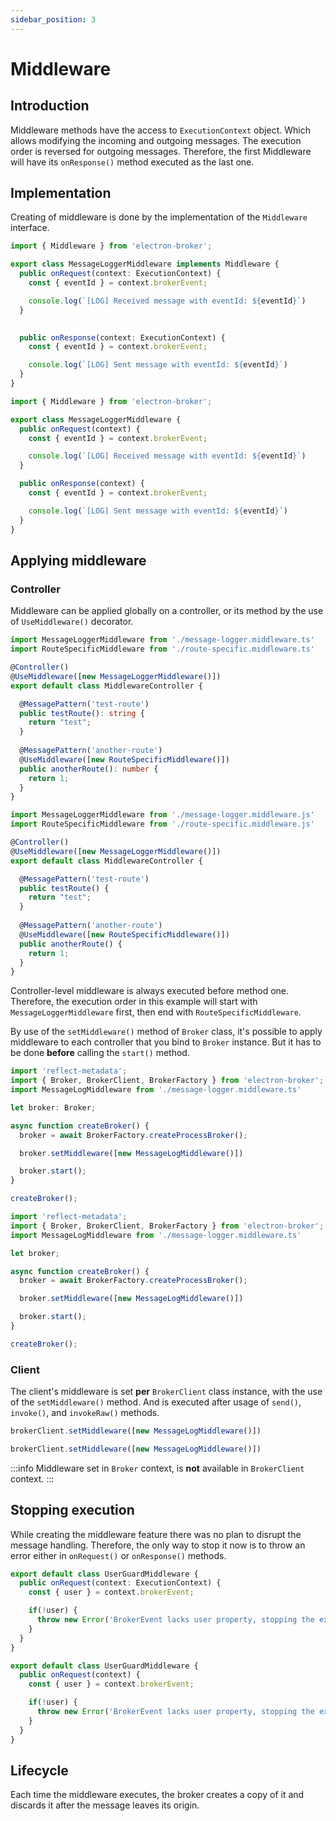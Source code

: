 ```yaml
---
sidebar_position: 3
---
```



# Middleware

## Introduction
Middleware methods have the access to `ExecutionContext` object. Which allows modifying the 
incoming and outgoing messages. The execution order is reversed for outgoing messages. 
Therefore, the first Middleware will have its `onResponse()` method executed as the last one.

## Implementation
Creating of middleware is done by the implementation of the `Middleware` interface.

<Tabs>
<TabItem value="typescript" label="TypeScript">

```typescript title="message-logger.middleware.ts"
import { Middleware } from 'electron-broker';

export class MessageLoggerMiddleware implements Middleware {
  public onRequest(context: ExecutionContext) {
    const { eventId } = context.brokerEvent;

    console.log(`[LOG] Received message with eventId: ${eventId}`)    
  }

  
  public onResponse(context: ExecutionContext) { 
    const { eventId } = context.brokerEvent;

    console.log(`[LOG] Sent message with eventId: ${eventId}`)    
  }
}
```

</TabItem>
<TabItem value="javascript" label="JavaScript">

```js title="message-logger.middleware.js"
import { Middleware } from 'electron-broker';

export class MessageLoggerMiddleware { 
  public onRequest(context) {
    const { eventId } = context.brokerEvent;

    console.log(`[LOG] Received message with eventId: ${eventId}`)    
  }

  public onResponse(context) {
    const { eventId } = context.brokerEvent;

    console.log(`[LOG] Sent message with eventId: ${eventId}`)    
  }
}
```

</TabItem>
</Tabs>

## Applying middleware


### Controller

Middleware can be applied globally on a controller, or its method by the use of `UseMiddleware()` decorator.  
<Tabs>
<TabItem value="typescript" label="TypeScript">

```typescript {5,14} title="controller-middleware.ts"
import MessageLoggerMiddleware from './message-logger.middleware.ts'
import RouteSpecificMiddleware from './route-specific.middleware.ts'

@Controller()
@UseMiddleware([new MessageLoggerMiddleware()])
export default class MiddlewareController {

  @MessagePattern('test-route')
  public testRoute(): string {
    return "test";
  }
  
  @MessagePattern('another-route')
  @UseMiddleware([new RouteSpecificMiddleware()])
  public anotherRoute(): number {
    return 1;
  }
}
```

</TabItem>
<TabItem value="javascript" label="JavaScript">

```javascript {5,14} title="controller-middleware.js"
import MessageLoggerMiddleware from './message-logger.middleware.js'
import RouteSpecificMiddleware from './route-specific.middleware.js'

@Controller()
@UseMiddleware([new MessageLoggerMiddleware()])
export default class MiddlewareController {

  @MessagePattern('test-route')
  public testRoute() {
    return "test";
  }
  
  @MessagePattern('another-route')
  @UseMiddleware([new RouteSpecificMiddleware()])
  public anotherRoute() {
    return 1;
  }
}
```

</TabItem>
</Tabs>

Controller-level middleware is always executed before method one. Therefore, the execution order in 
this example will start with `MessageLoggerMiddleware` first, then end with `RouteSpecificMiddleware`.  

By use of the `setMiddleware()` method of `Broker` class, it's possible to apply middleware to each 
controller that you bind to `Broker` instance. But it has to be done **before** calling the `start()` method.

<Tabs>
<TabItem value="typescript" label="TypeScript">

```typescript title="global-middleware.ts"
import 'reflect-metadata';
import { Broker, BrokerClient, BrokerFactory } from 'electron-broker';
import MessageLogMiddleware from './message-logger.middleware.ts'

let broker: Broker;

async function createBroker() {
  broker = await BrokerFactory.createProcessBroker();

  broker.setMiddleware([new MessageLogMiddleware()])

  broker.start();
}

createBroker();
```

</TabItem>
<TabItem value="javascript" label="JavaScript">

```typescript title="global-middleware.js"
import 'reflect-metadata';
import { Broker, BrokerClient, BrokerFactory } from 'electron-broker';
import MessageLogMiddleware from './message-logger.middleware.ts'

let broker;

async function createBroker() {
  broker = await BrokerFactory.createProcessBroker();

  broker.setMiddleware([new MessageLogMiddleware()])

  broker.start();
}

createBroker();
```

</TabItem>
</Tabs>

### Client

The client's middleware is set **per** `BrokerClient` class instance, with the use of the `setMiddleware()` method. 
And is executed after usage of `send()`, `invoke()`, and `invokeRaw()` methods.

<Tabs>
<TabItem value="typescript" label="TypeScript">

```typescript title="client-middleware.ts"
brokerClient.setMiddleware([new MessageLogMiddleware()])
```

</TabItem>
<TabItem value="javascript" label="JavaScript">

```typescript title="client-middleware.js"
brokerClient.setMiddleware([new MessageLogMiddleware()])
```

</TabItem>
</Tabs>

:::info
Middleware set in `Broker` context, is **not** available in `BrokerClient` context.
:::

## Stopping execution
While creating the middleware feature there was no plan to disrupt the message handling. 
Therefore, the only way to stop it now is to throw an error either in `onRequest()` or `onResponse()` methods. 

<Tabs>
<TabItem value="typescript" label="TypeScript">

```typescript title="user-guard.middleware.ts"
export default class UserGuardMiddleware { 
  public onRequest(context: ExecutionContext) {
    const { user } = context.brokerEvent;

    if(!user) {
      throw new Error('BrokerEvent lacks user property, stopping the execution...')
    }
  }
}
```

</TabItem>
<TabItem value="javascript" label="JavaScript">

```javascript title="user-guard.middleware.js"
export default class UserGuardMiddleware { 
  public onRequest(context) {
    const { user } = context.brokerEvent;

    if(!user) {
      throw new Error('BrokerEvent lacks user property, stopping the execution...')
    }
  }
}
```

</TabItem>
</Tabs>

## Lifecycle
Each time the middleware executes, the broker creates a copy of it and discards it after
the message leaves its origin. 
